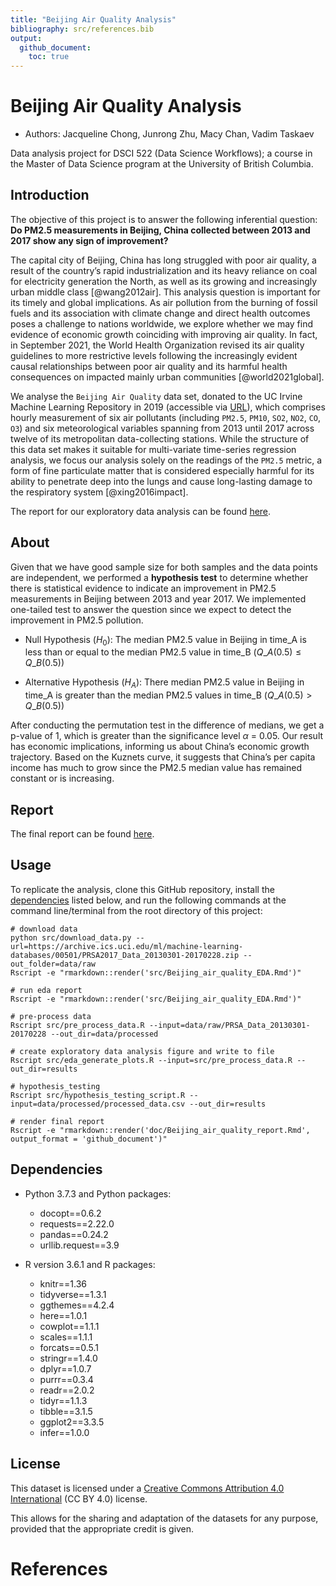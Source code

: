 ```yaml
---
title: "Beijing Air Quality Analysis"
bibliography: src/references.bib
output: 
  github_document:
    toc: true
---
```


# Beijing Air Quality Analysis

-   Authors: Jacqueline Chong, Junrong Zhu, Macy Chan, Vadim Taskaev

Data analysis project for DSCI 522 (Data Science Workflows); a course in the Master of Data Science program at the University of British Columbia.

## Introduction

The objective of this project is to answer the following inferential question: **Do PM2.5 measurements in Beijing, China collected between 2013 and 2017 show any sign of improvement?**

The capital city of Beijing, China has long struggled with poor air quality, a result of the country's rapid industrialization and its heavy reliance on coal for electricity generation the North, as well as its growing and increasingly urban middle class [\@wang2012air]. This analysis question is important for its timely and global implications. As air pollution from the burning of fossil fuels and its association with climate change and direct health outcomes poses a challenge to nations worldwide, we explore whether we may find evidence of economic growth coinciding with improving air quality. In fact, in September 2021, the World Health Organization revised its air quality guidelines to more restrictive levels following the increasingly evident causal relationships between poor air quality and its harmful health consequences on impacted mainly urban communities [\@world2021global].

We analyse the `Beijing Air Quality` data set, donated to the UC Irvine Machine Learning Repository in 2019 (accessible via [URL](https://archive-beta.ics.uci.edu/ml/datasets/beijing+multi+site+air+quality+data)), which comprises hourly measurement of six air pollutants (including `PM2.5`, `PM10`, `SO2`, `NO2`, `CO`, `O3`) and six meteorological variables spanning from 2013 until 2017 across twelve of its metropolitan data-collecting stations. While the structure of this data set makes it suitable for multi-variate time-series regression analysis, we focus our analysis solely on the readings of the `PM2.5` metric, a form of fine particulate matter that is considered especially harmful for its ability to penetrate deep into the lungs and cause long-lasting damage to the respiratory system [\@xing2016impact].

The report for our exploratory data analysis can be found [here](https://github.com/UBC-MDS/DSCI_522_Beijing_Air_Quality/blob/main/src/Beijing_air_quality_EDA.md).

## About

Given that we have good sample size for both samples and the data points are independent, we performed a **hypothesis test** to determine whether there is statistical evidence to indicate an improvement in PM2.5 measurements in Beijing between 2013 and year 2017. We implemented one-tailed test to answer the question since we expect to detect the improvement in PM2.5 pollution.

-   Null Hypothesis ($H_0$): The median PM2.5 value in Beijing in time_A is less than or equal to the median PM2.5 value in time_B ($Q\_{A}(0.5) \leq Q\_{B}(0.5)$)

-   Alternative Hypothesis ($H_A$): There median PM2.5 value in Beijing in time_A is greater than the median PM2.5 values in time_B ($Q\_{A}(0.5) \gt Q\_{B}(0.5)$)

After conducting the permutation test in the difference of medians, we get a p-value of 1, which is greater than the significance level $\alpha$ = 0.05. Our result has economic implications, informing us about China's economic growth trajectory. Based on the Kuznets curve, it suggests that China's per capita income has much to grow since the PM2.5 median value has remained constant or is increasing.

## Report

The final report can be found [here](https://github.com/UBC-MDS/DSCI_522_Beijing_Air_Quality/blob/main/doc/Beijing_air_quality_report.md).

## Usage

To replicate the analysis, clone this GitHub repository, install the [dependencies](#dependencies) listed below, and run the following commands at the command line/terminal from the root directory of this project:

    # download data
    python src/download_data.py --url=https://archive.ics.uci.edu/ml/machine-learning-databases/00501/PRSA2017_Data_20130301-20170228.zip --out_folder=data/raw
    Rscript -e "rmarkdown::render('src/Beijing_air_quality_EDA.Rmd')"

    # run eda report
    Rscript -e "rmarkdown::render('src/Beijing_air_quality_EDA.Rmd')"

    # pre-process data
    Rscript src/pre_process_data.R --input=data/raw/PRSA_Data_20130301-20170228 --out_dir=data/processed

    # create exploratory data analysis figure and write to file
    Rscript src/eda_generate_plots.R --input=src/pre_process_data.R --out_dir=results

    # hypothesis_testing
    Rscript src/hypothesis_testing_script.R --input=data/processed/processed_data.csv --out_dir=results

    # render final report
    Rscript -e "rmarkdown::render('doc/Beijing_air_quality_report.Rmd', output_format = 'github_document')"

## Dependencies

-   Python 3.7.3 and Python packages:

    -   docopt==0.6.2
    -   requests==2.22.0
    -   pandas==0.24.2
    -   urllib.request==3.9

-   R version 3.6.1 and R packages:

    -   knitr==1.36
    -   tidyverse==1.3.1
    -   ggthemes==4.2.4
    -   here==1.0.1
    -   cowplot==1.1.1
    -   scales==1.1.1
    -   forcats==0.5.1
    -   stringr==1.4.0
    -   dplyr==1.0.7
    -   purrr==0.3.4
    -   readr==2.0.2
    -   tidyr==1.1.3
    -   tibble==3.1.5
    -   ggplot2==3.3.5
    -   infer==1.0.0

## License

This dataset is licensed under a [Creative Commons Attribution 4.0 International](https://creativecommons.org/licenses/by/4.0/legalcode) (CC BY 4.0) license.

This allows for the sharing and adaptation of the datasets for any purpose, provided that the appropriate credit is given.

# References
